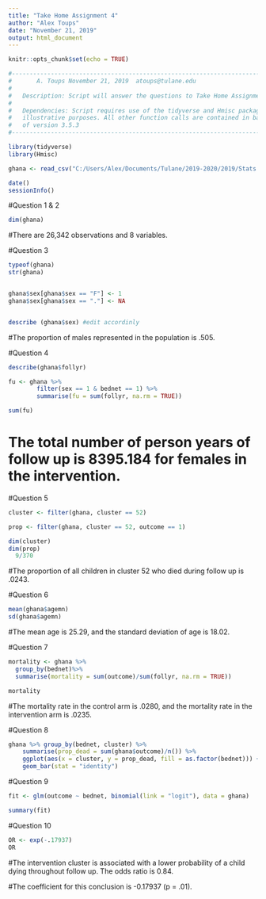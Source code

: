 ---
title: "Take Home Assignment 4"
author: "Alex Toups"
date: "November 21, 2019"
output: html_document
---

```{r setup, include=FALSE}
knitr::opts_chunk$set(echo = TRUE)

#---------------------------------------------------------------------------------------------------#                #     Take Home Assignment 4                                                                        #
#       A. Toups November 21, 2019  atoups@tulane.edu                                               #
#                                                                                                   #
#   Description: Script will answer the questions to Take Home Assignment 4.                        #                #                                                                                                   #
#                                                                                                   #
#   Dependencies: Script requires use of the tidyverse and Hmisc packages but only for              #
#   illustrative purposes. All other function calls are contained in base R installs as             #
#   of version 3.5.3                                                                                #
#---------------------------------------------------------------------------------------------------#

library(tidyverse)
library(Hmisc)

ghana <- read_csv("C:/Users/Alex/Documents/Tulane/2019-2020/2019/Stats Packages/THA 4/ghana_bednet.csv")

```

```{r docinfo, echo = FALSE}

date()
sessionInfo()
```

#Question 1 & 2

```{r}
dim(ghana)
```

#There are 26,342 observations and 8 variables.

#Question 3

```{r}
typeof(ghana)
str(ghana)


ghana$sex[ghana$sex == "F"] <- 1
ghana$sex[ghana$sex == "."] <- NA


describe (ghana$sex) #edit accordinly
```

#The proportion of males represented in the population is .505.

#Question 4

```{r}

describe(ghana$follyr)

fu <- ghana %>%
        filter(sex == 1 & bednet == 1) %>%
        summarise(fu = sum(follyr, na.rm = TRUE))

sum(fu)
```

# The total number of person years of follow up is 8395.184 for females in the intervention.

#Question 5

```{r}

cluster <- filter(ghana, cluster == 52)

prop <- filter(ghana, cluster == 52, outcome == 1)

dim(cluster)
dim(prop)
  9/370
```

#The proportion of all children in cluster 52 who died during follow up is .0243.
  
#Question 6

```{r}
mean(ghana$agemn)
sd(ghana$agemn)
```
  
#The mean age is 25.29, and the standard deviation of age is 18.02.

#Question 7 

```{r}
mortality <- ghana %>%
  group_by(bednet)%>%
  summarise(mortality = sum(outcome)/sum(follyr, na.rm = TRUE))

mortality
```

#The mortality rate in the control arm is .0280, and the mortality rate in the intervention arm is .0235.

#Question 8

```{r}
ghana %>% group_by(bednet, cluster) %>%
    summarise(prop_dead = sum(ghana$outcome)/n()) %>%
    ggplot(aes(x = cluster, y = prop_dead, fill = as.factor(bednet))) +
    geom_bar(stat = "identity")
```

#Question 9

```{r}
fit <- glm(outcome ~ bednet, binomial(link = "logit"), data = ghana)

summary(fit)
```

#Question 10

```{r}
OR <- exp(-.17937)
OR
```

#The intervention cluster is associated with a lower probability of a child dying throughout follow up. The odds ratio is 0.84.

#The coefficient for this conclusion is -0.17937 (p = .01).
